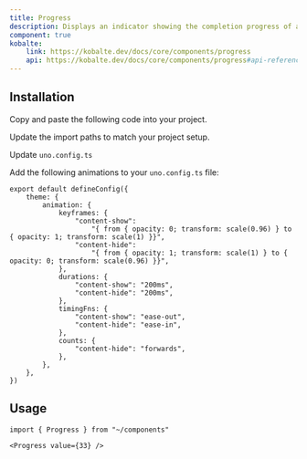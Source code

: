 ```yaml
---
title: Progress
description: Displays an indicator showing the completion progress of a task, typically displayed as a progress bar.
component: true
kobalte:
    link: https://kobalte.dev/docs/core/components/progress
    api: https://kobalte.dev/docs/core/components/progress#api-reference
---
```


<ComponentExample src="/src/components/examples/progress/demo.tsx">
	<ProgressDemo />
</ComponentExample>

## Installation

<Steps>

<Step>Copy and paste the following code into your project.</Step>

<ComponentSource src="/src/components/ui/progress.tsx" />

<Step>Update the import paths to match your project setup.</Step>

<Step>Update `uno.config.ts`</Step>

Add the following animations to your `uno.config.ts` file:

```tsx title="uno.config.ts" {3-28}
export default defineConfig({
	theme: {
		animation: {
			keyframes: {
				"content-show":
					"{ from { opacity: 0; transform: scale(0.96) } to { opacity: 1; transform: scale(1) }}",
				"content-hide":
					"{ from { opacity: 1; transform: scale(1) } to { opacity: 0; transform: scale(0.96) }}",
			},
			durations: {
				"content-show": "200ms",
				"content-hide": "200ms",
			},
			timingFns: {
				"content-show": "ease-out",
				"content-hide": "ease-in",
			},
			counts: {
				"content-hide": "forwards",
			},
		},
	},
})
```

</Steps>

## Usage

```tsx
import { Progress } from "~/components"
```

```tsx
<Progress value={33} />
```

